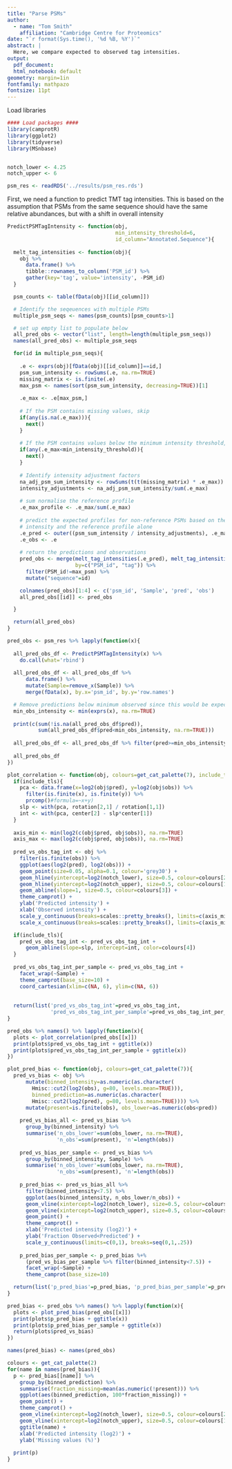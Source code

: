 ```yaml
---
title: "Parse PSMs"
author:
  - name: "Tom Smith"
    affiliation: "Cambridge Centre for Proteomics"
date: "`r format(Sys.time(), '%d %B, %Y')`"
abstract: | 
  Here, we compare expected to observed tag intensities.
output:
  pdf_document:
  html_notebook: default
geometry: margin=1in
fontfamily: mathpazo
fontsize: 11pt
---
```




Load libraries
```r

#### Load packages ####
library(camprotR)
library(ggplot2)
library(tidyverse)
library(MSnbase)


notch_lower <- 4.25
notch_upper <- 6
```

```r
psm_res <- readRDS('../results/psm_res.rds')
```

First, we need a function to predict TMT tag intensities. This is based on the assumption that PSMs from the same sequence should have the same relative abundances, but with a shift in overall intensity  
```r
PredictPSMTagIntensity <- function(obj,
                                   min_intensity_threshold=6,
                                   id_column="Annotated.Sequence"){
  
  melt_tag_intensities <- function(obj){
    obj %>%
      data.frame() %>%
      tibble::rownames_to_column('PSM_id') %>%
      gather(key='tag', value='intensity', -PSM_id)
  }

  psm_counts <- table(fData(obj)[[id_column]])

  # Identify the seqeuences with multiple PSMs
  multiple_psm_seqs <- names(psm_counts)[psm_counts>1]

  # set up empty list to populate below
  all_pred_obs <- vector("list", length=length(multiple_psm_seqs))
  names(all_pred_obs) <- multiple_psm_seqs

  for(id in multiple_psm_seqs){
    
    .e <- exprs(obj)[fData(obj)[[id_column]]==id,]
    psm_sum_intensity <- rowSums(.e, na.rm=TRUE)
    missing_matrix <- is.finite(.e)
    max_psm <- names(sort(psm_sum_intensity, decreasing=TRUE))[1]
    
    .e_max <- .e[max_psm,]
    
    # If the PSM contains missing values, skip
    if(any(is.na(.e_max))){
      next()
    }
    
    # If the PSM contains values below the minimum intensity threshold, skip
    if(any(.e_max<min_intensity_threshold)){
      next()
    }
    
    # Identify intensity adjustment factors
    na_adj_psm_sum_intensity <- rowSums(t(t(missing_matrix) * .e_max))
    intensity_adjustments <- na_adj_psm_sum_intensity/sum(.e_max)
    
    # sum normalise the reference profile
    .e_max_profile <- .e_max/sum(.e_max)
    
    # predict the expected profiles for non-reference PSMs based on their
    # intensity and the reference profile alone
    .e_pred <- outer((psm_sum_intensity / intensity_adjustments), .e_max_profile)
    .e_obs <- .e
    
    # return the predictions and observations
    pred_obs <- merge(melt_tag_intensities(.e_pred), melt_tag_intensities(.e_obs),
                      by=c("PSM_id", "tag")) %>%
      filter(PSM_id!=max_psm) %>%
      mutate("sequence"=id)

    colnames(pred_obs)[1:4] <- c('psm_id', 'Sample', 'pred', 'obs')
    all_pred_obs[[id]] <- pred_obs

  }

  return(all_pred_obs)
}
```


```r

pred_obs <- psm_res %>% lapply(function(x){
  
  all_pred_obs_df <- PredictPSMTagIntensity(x) %>%
    do.call(what='rbind')
  
  all_pred_obs_df <- all_pred_obs_df %>%
      data.frame() %>%
      mutate(Sample=remove_x(Sample)) %>%
      merge(fData(x), by.x='psm_id', by.y='row.names')

  # Remove predictions below minimum observed since this would be expected to be under the limit of detection
  min_obs_intensity <- min(exprs(x), na.rm=TRUE)
  
  print(c(sum(!is.na(all_pred_obs_df$pred)),
          sum(all_pred_obs_df$pred<min_obs_intensity, na.rm=TRUE)))
  
  all_pred_obs_df <- all_pred_obs_df %>% filter(pred>=min_obs_intensity)
  
  all_pred_obs_df
})
```

```r
plot_correlation <- function(obj, colours=get_cat_palette(7), include_tls=FALSE){
  if(include_tls){
    pca <- data.frame(x=log2(obj$pred), y=log2(obj$obs)) %>%
      filter(is.finite(x), is.finite(y)) %>%
      prcomp()#formula=~x+y)
    slp <- with(pca, rotation[2,1] / rotation[1,1])
    int <- with(pca, center[2] - slp*center[1])
  }
  
  axis_min <- min(log2(c(obj$pred, obj$obs)), na.rm=TRUE)
  axis_max <- max(log2(c(obj$pred, obj$obs)), na.rm=TRUE)
  
  pred_vs_obs_tag_int <- obj %>%
    filter(is.finite(obs)) %>%
    ggplot(aes(log2(pred), log2(obs))) +
    geom_point(size=0.05, alpha=0.1, colour='grey30') +
    geom_hline(yintercept=log2(notch_lower), size=0.5, colour=colours[2], linetype=2) +
    geom_hline(yintercept=log2(notch_upper), size=0.5, colour=colours[1], linetype=2) +
    geom_abline(slope=1, size=0.5, colour=colours[3]) +
    theme_camprot() +
    ylab('Predicted intensity') +
    xlab('Observed intensity') +
    scale_y_continuous(breaks=scales::pretty_breaks(), limits=c(axis_min, axis_max)) +
    scale_x_continuous(breaks=scales::pretty_breaks(), limits=c(axis_min, axis_max))

  if(include_tls){
    pred_vs_obs_tag_int <- pred_vs_obs_tag_int +
      geom_abline(slope=slp, intercept=int, color=colours[4])
  }
  
  pred_vs_obs_tag_int_per_sample <- pred_vs_obs_tag_int +
    facet_wrap(~Sample) +
    theme_camprot(base_size=10) +
    coord_cartesian(xlim=c(NA, 6), ylim=c(NA, 6))
    
  
  return(list('pred_vs_obs_tag_int'=pred_vs_obs_tag_int,
              'pred_vs_obs_tag_int_per_sample'=pred_vs_obs_tag_int_per_sample))
}
```

```r

pred_obs %>% names() %>% lapply(function(x){
  plots <- plot_correlation(pred_obs[[x]])
  print(plots$pred_vs_obs_tag_int + ggtitle(x))
  print(plots$pred_vs_obs_tag_int_per_sample + ggtitle(x))
})
```

```r
plot_pred_bias <- function(obj, colours=get_cat_palette(7)){
  pred_vs_bias <- obj %>%
      mutate(binned_intensity=as.numeric(as.character(
        Hmisc::cut2(log2(obs), g=80, levels.mean=TRUE))),
        binned_prediction=as.numeric(as.character(
        Hmisc::cut2(log2(pred), g=80, levels.mean=TRUE)))) %>%
      mutate(present=is.finite(obs), obs_lower=as.numeric(obs<pred))
    
    pred_vs_bias_all <- pred_vs_bias %>%
      group_by(binned_intensity) %>%
      summarise('n_obs_lower'=sum(obs_lower, na.rm=TRUE),
                'n_obs'=sum(present), 'n'=length(obs))
    
    pred_vs_bias_per_sample <- pred_vs_bias %>%
      group_by(binned_intensity, Sample) %>%
      summarise('n_obs_lower'=sum(obs_lower, na.rm=TRUE),
                'n_obs'=sum(present), 'n'=length(obs))
    
    p_pred_bias <- pred_vs_bias_all %>%
      filter(binned_intensity<7.5) %>%
      ggplot(aes(binned_intensity, n_obs_lower/n_obs)) +
      geom_vline(xintercept=log2(notch_lower), size=0.5, colour=colours[2], linetype=2) +
      geom_vline(xintercept=log2(notch_upper), size=0.5, colour=colours[1], linetype=2) +
      geom_point() +
      theme_camprot() +
      xlab('Predicted intensity (log2)') +
      ylab('Fraction Observed<Predicted') +
      scale_y_continuous(limits=c(0,1), breaks=seq(0,1,.25))
    
    p_pred_bias_per_sample <- p_pred_bias %+%
      (pred_vs_bias_per_sample %>% filter(binned_intensity<7.5)) +
      facet_wrap(~Sample) +
      theme_camprot(base_size=10)

  return(list('p_pred_bias'=p_pred_bias, 'p_pred_bias_per_sample'=p_pred_bias_per_sample, 'pred_vs_bias'=pred_vs_bias))
}
```

```r
pred_bias <- pred_obs %>% names() %>% lapply(function(x){
  plots <- plot_pred_bias(pred_obs[[x]])
  print(plots$p_pred_bias + ggtitle(x))
  print(plots$p_pred_bias_per_sample + ggtitle(x))
  return(plots$pred_vs_bias)
})

names(pred_bias) <- names(pred_obs)
```


```r
colours <- get_cat_palette(2)
for(name in names(pred_bias)){
  p <- pred_bias[[name]] %>%
    group_by(binned_prediction) %>%
    summarise(fraction_missing=mean(as.numeric(!present))) %>%
    ggplot(aes(binned_prediction, 100*fraction_missing)) +
    geom_point() +
    theme_camprot() +
    geom_vline(xintercept=log2(notch_lower), size=0.5, colour=colours[2], linetype=2) +
    geom_vline(xintercept=log2(notch_upper), size=0.5, colour=colours[1], linetype=2) +
    ggtitle(name) +
    xlab('Predicted intensity (log2)') +
    ylab('Missing values (%)')
  
  print(p)
}
```



